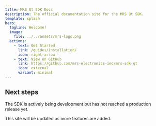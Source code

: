 ```yaml
---
title: MRS Qt SDK Docs
description: The official documentation site for the MRS Qt SDK.
template: splash
hero:
  tagline: Welcome!
  image:
    file: ../../assets/mrs-logo.png
  actions:
    - text: Get Started
      link: /guides/installation/
      icon: right-arrow
    - text: View on GitHub
      link: https://github.com/mrs-electronics-inc/mrs-sdk-qt
      icon: external
      variant: minimal
---
```



## Next steps

<Card title="Work-in-progress" icon="rocket">
The SDK is actively being development but has not reached a production release yet.

This site will be updated as more features are added.
</Card>
